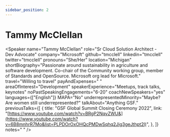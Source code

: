 ```yaml
---
sidebar_position: 2
---
```



# Tammy McClellan

<Speaker
  name="Tammy McClellan"
  role="Sr Cloud Solution Architect - Dev Advocate"
  company="Microsoft"
  github="tmcclell"
  linkedin="tmcclell"
  twitter="tmcclell"
  pronouns="She/Her"
  location="Michigan"
  shortBiography="Passionate around sustainability in agriculture and software development. Co-chair of the Community working group, member of Standards and OpenSource. Microsoft org lead for Microsoft."
  travel="Willing to travel"
  payAndExpenses=" "
  areaOfInterest="Development"
  speakerExperience="Meetups, track talks, keynotes"
  noPastSpeakingEngagements="6-20"
  coachNewSpeakers="yes"
  languages={["English"]}
  MAPA="No"
  underrepresentedMinority="Maybe? Are women still underrepresented?"
  talkAbout="Anything GSF."
  previousTalks={[
    {
      title: "GSF Global Summit Closing Ceremony 2022",
      link: "[https://www.youtube.com/watch?v=BRgP2NqvZWU&](https://www.youtube.com/watch?v=6B8mnhrR7Mo&list=PLPDOrOxOHQcPMDwSqhq2Jig3geJthpt2l)",
    },
  ]}
  notes=" "
/>
